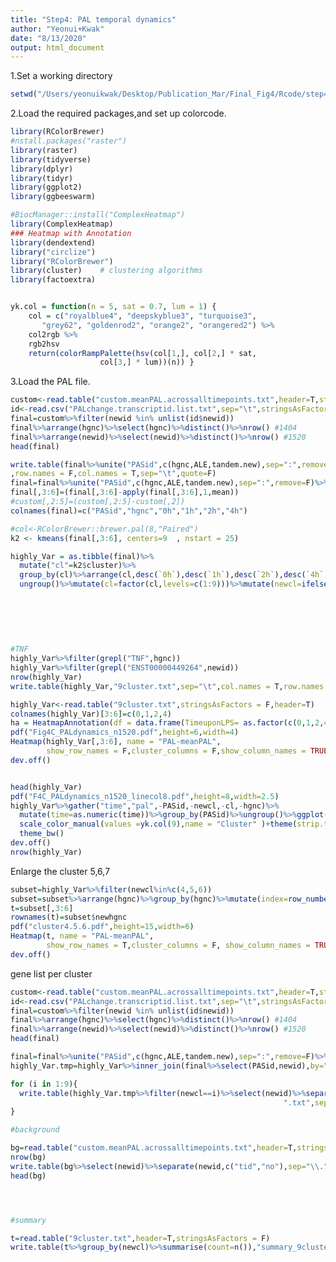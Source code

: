 ```yaml
---
title: "Step4: PAL temporal dynamics"
author: "Yeonui+Kwak"
date: "8/13/2020"
output: html_document
---
```


1.Set a working directory
```R
setwd("/Users/yeonuikwak/Desktop/Publication_Mar/Final_Fig4/Rcode/step4")

```
2.Load the required packages,and set up colorcode.
```r
library(RColorBrewer)
#nstall.packages("raster")
library(raster)
library(tidyverse)
library(dplyr)
library(tidyr)
library(ggplot2)
library(ggbeeswarm)

#BiocManager::install("ComplexHeatmap")
library(ComplexHeatmap)
### Heatmap with Annotation
library(dendextend)
library("circlize")
library("RColorBrewer")
library(cluster)    # clustering algorithms
library(factoextra)


yk.col = function(n = 5, sat = 0.7, lum = 1) {
	col = c("royalblue4", "deepskyblue3", "turquoise3",
	   "grey62", "goldenrod2", "orange2", "orangered2") %>%
	col2rgb %>%
	rgb2hsv
	return(colorRampPalette(hsv(col[1,], col[2,] * sat,
				    col[3,] * lum))(n)) }
```

3.Load the PAL file.
```R
custom<-read.table("custom.meanPAL.acrossalltimepoints.txt",header=T,stringsAsFactors = F)
id<-read.csv("PALchange.transcriptid.list.txt",sep="\t",stringsAsFactors = F)
final=custom%>%filter(newid %in% unlist(id$newid))
final%>%arrange(hgnc)%>%select(hgnc)%>%distinct()%>%nrow() #1404
final%>%arrange(newid)%>%select(newid)%>%distinct()%>%nrow() #1520
head(final)
```

```R
write.table(final%>%unite("PASid",c(hgnc,ALE,tandem.new),sep=":",remove=F),"PALdynamics.n.1520.transcriptisoforms.txt"
,row.names = F,col.names = T,sep="\t",quote=F)
final=final%>%unite("PASid",c(hgnc,ALE,tandem.new),sep=":",remove=F)%>%select(PASid,hgnc,X0,X1,X2,X4)
final[,3:6]=(final[,3:6]-apply(final[,3:6],1,mean))
#custom[,2:5]=(custom[,2:5]-custom[,2])
colnames(final)=c("PASid","hgnc","0h","1h","2h","4h")
```



```R
#col<-RColorBrewer::brewer.pal(8,"Paired")
k2 <- kmeans(final[,3:6], centers=9  , nstart = 25)

highly_Var = as.tibble(final)%>%
  mutate("cl"=k2$cluster)%>%
  group_by(cl)%>%arrange(cl,desc(`0h`),desc(`1h`),desc(`2h`),desc(`4h`))%>%
  ungroup()%>%mutate(cl=factor(cl,levels=c(1:9)))%>%mutate(newcl=ifelse(cl==3,4,
                                                                        ifelse(cl==4,3,
                                                                               ifelse(cl==5,8,
                                                                                      ifelse(cl==7,5,
                                                                                             ifelse(cl==1,9,
                                                                                                    ifelse(cl==2,2,                                                                                                           ifelse(cl==6,6,
                                                                                                                                                                                                                                     ifelse(cl==8,1,ifelse(cl==9,7,cl))))))))))
#TNF
highly_Var%>%filter(grepl("TNF",hgnc))
highly_Var%>%filter(grepl("ENST00000449264",newid))
nrow(highly_Var)
write.table(highly_Var,"9cluster.txt",sep="\t",col.names = T,row.names = F,quote = F)
```

```r
highly_Var<-read.table("9cluster.txt",stringsAsFactors = F,header=T)
colnames(highly_Var)[3:6]=c(0,1,2,4)
ha = HeatmapAnnotation(df = data.frame(TimeuponLPS= as.factor(c(0,1,2,4))))
pdf("Fig4C_PALdynamics_n1520.pdf",height=6,width=4)
Heatmap(highly_Var[,3:6], name = "PAL-meanPAL", 
        show_row_names = F,cluster_columns = F,show_column_names = TRUE,  split=highly_Var$newcl,col= circlize::colorRamp2(seq(-20,20,5), yk.col(9)))
dev.off()


head(highly_Var)
pdf("F4C_PALdynamics_n1520_linecol8.pdf",height=8,width=2.5)
highly_Var%>%gather("time","pal",-PASid,-newcl,-cl,-hgnc)%>%
  mutate(time=as.numeric(time))%>%group_by(PASid)%>%ungroup()%>%ggplot(aes(time,pal,group=PASid))+geom_line(aes(col=as.factor(newcl),alpha=0.2))+facet_grid(newcl~.,scales="fixed",switch="both")+ylab("PAL")+
  scale_color_manual(values =yk.col(9),name = "Cluster" )+theme(strip.text = element_text(size=12))+theme(legend.position = "none")+
  theme_bw()
dev.off()
nrow(highly_Var)
```


Enlarge the cluster 5,6,7
```R
subset=highly_Var%>%filter(newcl%in%c(4,5,6))
subset=subset%>%arrange(hgnc)%>%group_by(hgnc)%>%mutate(index=row_number())%>%unite("newhgnc",c(hgnc,index),sep=": ")
t=subset[,3:6]
rownames(t)=subset$newhgnc
pdf("cluster4.5.6.pdf",height=15,width=6)
Heatmap(t, name = "PAL-meanPAL", 
        show_row_names = T,cluster_columns = F, show_column_names = TRUE,  split=subset$newcl,col= circlize::colorRamp2(seq(-20,20,5), yk.col(9)))
dev.off()

```


gene list per cluster
```R
custom<-read.table("custom.meanPAL.acrossalltimepoints.txt",header=T,stringsAsFactors = F)
id<-read.csv("PALchange.transcriptid.list.txt",sep="\t",stringsAsFactors = F)
final=custom%>%filter(newid %in% unlist(id$newid))
final%>%arrange(hgnc)%>%select(hgnc)%>%distinct()%>%nrow() #1404
final%>%arrange(newid)%>%select(newid)%>%distinct()%>%nrow() #1520
head(final)

final=final%>%unite("PASid",c(hgnc,ALE,tandem.new),sep=":",remove=F)%>%select(PASid,newid,hgnc,X0,X1,X2,X4)
highly_Var.tmp=highly_Var%>%inner_join(final%>%select(PASid,newid),by="PASid")

for (i in 1:9){
  write.table(highly_Var.tmp%>%filter(newcl==i)%>%select(newid)%>%separate(newid,c("tid","no"),sep="\\.")%>%select(tid)%>%arrange(tid)%>%distinct(),paste("paldynamics.cl",i,
                                                             ".txt",sep=""),quote = F,col.names = F,row.names = F)
}

#background

bg=read.table("custom.meanPAL.acrossalltimepoints.txt",header=T,stringsAsFactors = F)
nrow(bg)
write.table(bg%>%select(newid)%>%separate(newid,c("tid","no"),sep="\\.")%>%select(tid)%>%arrange(tid)%>%distinct(),"paldynamics.background.txt",quote = F,col.names = F,row.names = F)
head(bg)




#summary

t=read.table("9cluster.txt",header=T,stringsAsFactors = F)
write.table(t%>%group_by(newcl)%>%summarise(count=n()),"summary_9cluster.txt",col.names=T,row.names = F,sep="\t",quote=F)
```

